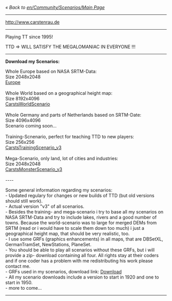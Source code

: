 ''« Back to [[en/Community/Scenarios/Main Page]]''
----

http://www.carstenrau.de

----

Playing TT since 1995!

TTD => WILL SATISFY THE MEGALOMANIAC IN EVERYONE !!!

----

'''Download my Scenarios:'''

Whole Europe based on NASA SRTM-Data:<br>
Size 2048x2048<br>
[[en/Community/Scenarios/Europe|Europe]]<br>
<br>
Whole World based on a geographical height map:<br>
Size 8192x4096<br>
[[en/Community/Scenarios/CarstsWorldScenario|CarstsWorldScenario]]<br>
<br>
Whole Germany and parts of Netherlands based on SRTM-Date:<br>
Size 4096x4096<br>
Scenario coming soon...<br>
<br>
Training-Scnenario, perfect for teaching TTD to new players:<br>
Size 256x256<br>
[[en/Community/Scenarios/CarstsTrainingScenario v3|CarstsTrainingScenario_v3]]<br>
<br>
Mega-Scenario, only land, lot of cities and industries:<br>
Size 2048x2048<br>
[[en/Community/Scenarios/CarstsMonsterScenario v3|CarstsMonsterScenario_v3]]<br>
<br>
----

Some general information regarding my scenarios:<br>
- Updated regulary for changes or new builds of TTD (but old versions should still work).<br>
- Actual version "v3" of all scenarios.<br>
- Besides the training- and mega-scenario i try to base all my scenarios on NASA SRTM-Data and try to include lakes, rivers and a good number of towns. Because the world-scenario was to large for merged DEMs from SRTM (read or i would have to scale them down too much) i just a geographical height map, that should be very realistic, too.<br>
- I use some GRFs (graphics enhancements) in all maps, that are DBSetXL, GermanTramSet, NewStations, PlaneSet.<br>
- You should be able to play all scenarios without these GRFs, but i will provide a zip- download containing all four. All rights stay at their coders and if one coder has a problem with me redistributing his work please contact me.<br>
- GRFs used in my scenarios, download link: [http://web1.delta234.server4you.de/diverses/openttd/grfs.zip Download]<br>
- All my scenario downloads include a version to start in 1920 and one to start in 1950.<br>
- more to come...<br>

----

{{en/Archive/Community/Users/Userbox Scenarios Team}}